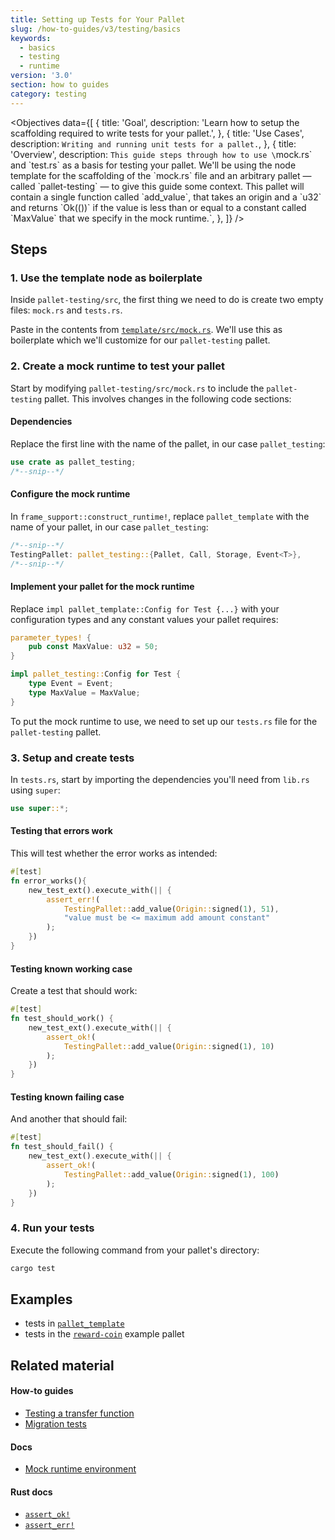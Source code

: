 ```yaml
---
title: Setting up Tests for Your Pallet
slug: /how-to-guides/v3/testing/basics
keywords:
  - basics
  - testing
  - runtime
version: '3.0'
section: how to guides
category: testing
---
```


<Objectives
  data={[
    {
      title: 'Goal',
      description:
        'Learn how to setup the scaffolding required to write tests for your pallet.',
    },
    {
      title: 'Use Cases',
      description: `Writing and running unit tests for a pallet.`,
    },
    {
      title: 'Overview',
      description: `This guide steps through how to use \`mock.rs\` and \`test.rs\` as a basis for
      testing your pallet. We'll be using the node template for the scaffolding of the \`mock.rs\`
      file and an arbitrary pallet &mdash; called \`pallet-testing\` &mdash; to give this guide some
      context. This pallet will contain a single function called \`add_value\`, that takes an origin
      and a \`u32\` and returns \`Ok(())\` if the value is less than or equal to a constant called
      \`MaxValue\` that we specify in the mock runtime.`,
    },
  ]}
/>

## Steps

### 1. Use the template node as boilerplate

Inside `pallet-testing/src`, the first thing we need to do is create two empty files: `mock.rs` and `tests.rs`.

Paste in the contents from [`template/src/mock.rs`][template-node-mock-rs]. We'll use this as boilerplate
which we'll customize for our `pallet-testing` pallet.

### 2. Create a mock runtime to test your pallet

Start by modifying `pallet-testing/src/mock.rs` to include the `pallet-testing` pallet. This involves changes in the following code sections:

#### Dependencies

Replace the first line with the name of the pallet, in our case `pallet_testing`:

```rust
use crate as pallet_testing;
/*--snip--*/
```

#### Configure the mock runtime

In `frame_support::construct_runtime!`, replace `pallet_template` with the name of your pallet, in our
case `pallet_testing`:

```rust
/*--snip--*/
TestingPallet: pallet_testing::{Pallet, Call, Storage, Event<T>},
/*--snip--*/
```

#### Implement your pallet for the mock runtime

Replace `impl pallet_template::Config for Test {...}` with your configuration types and any
constant values your pallet requires:

```rust
parameter_types! {
	pub const MaxValue: u32 = 50;
}

impl pallet_testing::Config for Test {
	type Event = Event;
	type MaxValue = MaxValue;
}
```

To put the mock runtime to use, we need to set up our `tests.rs` file for the `pallet-testing` pallet.

### 3. Setup and create tests

In `tests.rs`, start by importing the dependencies you'll need from `lib.rs` using `super`:

```rust
use super::*;
```

#### Testing that errors work

This will test whether the error works as intended:

```rust
#[test]
fn error_works(){
	new_test_ext().execute_with(|| {
		assert_err!(
			TestingPallet::add_value(Origin::signed(1), 51),
			"value must be <= maximum add amount constant"
		);
	})
}

```

#### Testing known working case

Create a test that should work:

```rust
#[test]
fn test_should_work() {
	new_test_ext().execute_with(|| {
		assert_ok!(
			TestingPallet::add_value(Origin::signed(1), 10)
		);
	})
}
```

#### Testing known failing case

And another that should fail:

```rust
#[test]
fn test_should_fail() {
	new_test_ext().execute_with(|| {
		assert_ok!(
			TestingPallet::add_value(Origin::signed(1), 100)
		);
	})
}
```

### 4. Run your tests

Execute the following command from your pallet's directory:

```bash
cargo test
```

## Examples

- tests in [`pallet_template`](https://github.com/substrate-developer-hub/substrate-node-template/blob/master/pallets/template/src/tests.rs#L1-L23)
- tests in the [`reward-coin`](https://github.com/substrate-developer-hub/substrate-how-to-guides/blob/main/example-code/template-node/pallets/reward-coin/src/tests.rs) example pallet

## Related material

#### How-to guides

- [Testing a transfer function](/how-to-guides/v3/testing/transfer-function)
- [Migration tests](/how-to-guides/v3/storage-migrations/tests)

#### Docs

- [Mock runtime environment][mock-runtime]

#### Rust docs

- [`assert_ok!`](/rustdocs/latest/frame_support/macro.assert_ok.html)
- [`assert_err!`](/rustdocs/latest/frame_support/macro.assert_err.html)

[template-node-mock-rs]: https://github.com/substrate-developer-hub/substrate-node-template/blob/467927bda05a56dfe57690aec93ff504a6009daa/pallets/template/src/mock.rs#L1-L61
[template-node-mock-rs]: https://github.com/substrate-developer-hub/substrate-node-template/blob/467927bda05a56dfe57690aec93ff504a6009daa/pallets/template/src/tests.rs#L1-L23
[mock-runtime]: /v3/runtime/testing#mock-runtime-environment
